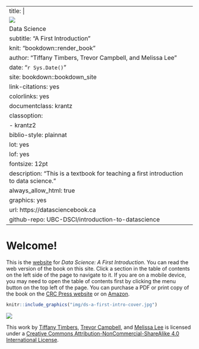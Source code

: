 <!-- NOTE: do not edit the "title:" entry in the top YAML, or the "# Welcome!" line below the top YAML without *also* editing
the build_pdf.sh script. The build_pdf.sh script builds the PDF version of the book, which does not include the cover image 
or the welcome text. However, it doesn't seem possible with bookdown to handle these two differences between HTML
and PDF easily. So the "build_pdf.sh" script uses 'sed' to remove these two things first from this index.Rmd file 
before compiling. If you edit the title/Welcome! lines, those 'sed' commands probably won't work any more.-->
--- 
title: |
    ![](img/ds-a-first-intro-graphic.jpg) 
    Data Science
subtitle: "A First Introduction"
knit: "bookdown::render_book"
author: "Tiffany Timbers, Trevor Campbell, and Melissa Lee"
date: "`r Sys.Date()`"
site: bookdown::bookdown_site
link-citations: yes
colorlinks: yes
documentclass: krantz
classoption:
  - krantz2
biblio-style: plainnat
lot: yes
lof: yes
fontsize: 12pt
description: "This is a textbook for teaching a first introduction to data science."
always_allow_html: true
graphics: yes
url: https://datasciencebook.ca
github-repo: UBC-DSCI/introduction-to-datascience
---

# Welcome! {-}

This is the [website](https://datasciencebook.ca/) for *Data Science: A First Introduction*. 
You can read the web version of the book on this site. Click a section in the table of contents
on the left side of the page to navigate to it. If you are on a mobile device,
you may need to open the table of contents first by clicking the menu button on 
the top left of the page.
You can purchase a PDF or print copy of the book 
on the [CRC Press website](https://www.routledge.com/Data-Science-A-First-Introduction/Timbers-Campbell-Lee/p/book/9780367524685) or on [Amazon](https://www.amazon.com/Data-Science-First-Introduction-Chapman/dp/0367532174/ref=sr_[…]qid=1644637450&sprefix=data+science+timber%2Caps%2C166&sr=8-1).

```r
knitr::include_graphics("img/ds-a-first-intro-cover.jpg")
```

<img src="https://i.creativecommons.org/l/by-nc-sa/4.0/88x31.png">

This work by [Tiffany Timbers](https://www.tiffanytimbers.com/), [Trevor Campbell](https://trevorcampbell.me/), 
and [Melissa Lee](https://www.stat.ubc.ca/users/melissa-lee) is licensed under 
a [Creative Commons Attribution-NonCommercial-ShareAlike 4.0 International License](http://creativecommons.org/licenses/by-nc-sa/4.0/).




